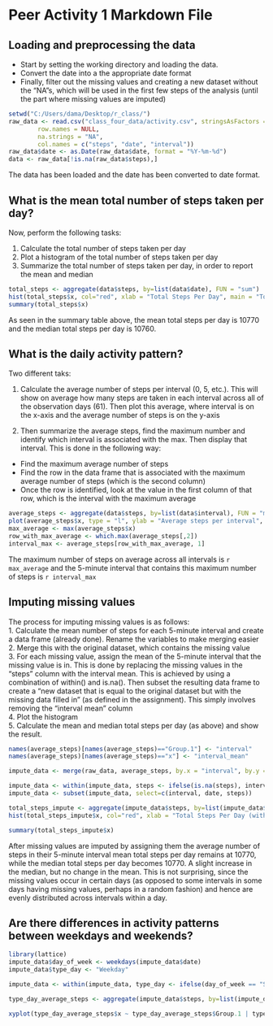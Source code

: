 Peer Activity 1 Markdown File
==============================

## Loading and preprocessing the data
- Start by setting the working directory and loading the data.
- Convert the date into a the appropriate date format
- Finally, filter out the missing values and creating a new dataset without the "NA"s, which will be used in the first few steps of the analysis (until the part where missing values are imputed)

```r
setwd("C:/Users/dama/Desktop/r_class/")
raw_data <- read.csv("class_four_data/activity.csv", stringsAsFactors = TRUE,
        row.names = NULL,
        na.strings = "NA",
        col.names = c("steps", "date", "interval"))
raw_data$date <- as.Date(raw_data$date, format = "%Y-%m-%d") 
data <- raw_data[!is.na(raw_data$steps),]

```

        
The data has been loaded and the date has been converted to date format. 

## What is the mean total number of steps taken per day?
Now, perform the following tasks:  

1. Calculate the total number of steps taken per day  
2. Plot a histogram of the total number of steps taken per day  
3. Summarize the total number of steps taken per day, in order to report the mean and median

```r
total_steps <- aggregate(data$steps, by=list(data$date), FUN = "sum")
hist(total_steps$x, col="red", xlab = "Total Steps Per Day", main = "Total Steps Per Day")
summary(total_steps$x)
```

As seen in the summary table above, the mean total steps per day is 10770 and the median total steps per day is 10760. 

## What is the daily activity pattern?
Two different taks:

1. Calculate the average number of steps per interval (0, 5, etc.). This will show on average how many steps are taken in each interval across all of the observation days (61). Then plot this average, where interval is on the x-axis and the average number of steps is on the y-axis  

2. Then summarize the average steps, find the maximum number and identify which interval is associated with the max. Then display that interval. This is done in the following way:
- Find the maximum average number of steps
- Find the row in the data frame that is associated with the maximum average number of steps (which is the second column)
- Once the row is identified, look at the value in the first column of that row, which is the interval with the maximum average

```r
average_steps <- aggregate(data$steps, by=list(data$interval), FUN = "mean")
plot(average_steps$x, type = "l", ylab = "Average steps per interval", xlab = "Five minute intervals")
max_average <- max(average_steps$x)
row_with_max_average <- which.max(average_steps[,2])
interval_max <- average_steps[row_with_max_average, 1]
```

The maximum number of steps on average across all intervals is `r max_average` and the 5-minute interval that contains this maximum number of steps is `r interval_max`

## Imputing missing values
The process for imputing missing values is as follows:  
1. Calculate the mean number of steps for each 5-minute interval and create a data frame (already done). Rename the variables to make merging easier  
2. Merge this with the original dataset, which contains the missing value  
3. For each missing value, assign the mean of the 5-minute interval that the missing value is in. This is done by replacing the missing values in the "steps" column with the interval mean. This is achieved by using a combination of within() and is.na(). Then subset the resulting data frame to create a "new dataset that is equal to the original dataset but with the missing data filled in" (as defined in the assignment). This simply involves removing the "interval mean" column  
4. Plot the histogram  
5. Calculate the mean and median total steps per day (as above) and show the result.

```r
names(average_steps)[names(average_steps)=="Group.1"] <- "interval"
names(average_steps)[names(average_steps)=="x"] <- "interval_mean"

impute_data <- merge(raw_data, average_steps, by.x = "interval", by.y = "interval")

impute_data <- within(impute_data, steps <- ifelse(is.na(steps), interval_mean, steps))
impute_data <- subset(impute_data, select=c(interval, date, steps))

total_steps_impute <- aggregate(impute_data$steps, by=list(impute_data$date), FUN = "sum")
hist(total_steps_impute$x, col="red", xlab = "Total Steps Per Day (with missing values imputed)", main = "Total Steps Per Day (with missing values imputed)")

summary(total_steps_impute$x)
```

After missing values are imputed by assigning them the average number of steps in their 5-minute interval mean total steps per day remains at 10770, while the median total steps per day becomes 10770. A slight increase in the median, but no change in the mean. This is not surprising, since the missing values occur in certain days (as opposed to some intervals in some days having missing values, perhaps in a random fashion) and hence are evenly distributed across intervals within a day.

## Are there differences in activity patterns between weekdays and weekends?

``` r
library(lattice)
impute_data$day_of_week <- weekdays(impute_data$date)
impute_data$type_day <- "Weekday"

impute_data <- within(impute_data, type_day <- ifelse(day_of_week == "Saturday" | day_of_week == "Sunday", "Weekend", "Weekday"))

type_day_average_steps <- aggregate(impute_data$steps, by=list(impute_data$interval, impute_data$type_day), FUN = "mean")

xyplot(type_day_average_steps$x ~ type_day_average_steps$Group.1 | type_day_average_steps$Group.2, t= "l", xlab = "Five minute intervals", ylab = "Average steps per 5-minute interval", layout = c(1,2)) 
```

